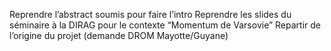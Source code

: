 <!-- A faire une fois les parties DMTR et DMGC/SPPLAB finies ? -->

Reprendre l'abstract soumis pour faire l'intro 
Reprendre les slides du séminaire à la DIRAG pour le contexte "Momentum de Varsovie"
Repartir de l'origine du projet (demande DROM Mayotte/Guyane)